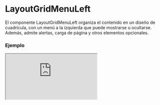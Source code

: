 
# LayoutGridMenuLeft

El componente LayoutGridMenuLeft organiza el contenido en un diseño de cuadrícula, con un menú a la izquierda que puede mostrarse u ocultarse. Además, admite alertas, carga de página y otros elementos opcionales.

### Ejemplo

<Iframe
  minHeightIframe="30dvh"
  src="https://fenextjs-component-storybook.vercel.app/iframe.html?args=&id=layout-layoutgridmenuleft--index&viewMode=story"
/>

### Importacion

Para importar el componente LayoutGridMenuLeft, se puede hacer desde fenextjs

```tsx copy
import { LayoutGridMenuLeft } from "fenextjs";
```

### Parametros

| Parametro                | Tipo           | Requerido | Default                    | Descripcion                                                                   |
| ------------------------ | -------------- | --------- | -------------------------- | ----------------------------------------------------------------------------- |
| useAlertHook             | boolean        | no        | true                       | Indica si se debe renderizar el componente de alerta (AlertHook).             |
| alertHookProps           | AlertHookProps | no        | \{\}                       | Propiedades para configurar el AlertHook.                                     |
| loader                   | boolean        | no        | false                      | Indica si la página está en estado de carga, mostrando un indicador de carga. |
| menuLeft                 | ReactNode      | no        | undefined                  | Contenido que se renderiza en el menú izquierdo del layout.                   |
| menuLeftActive           | boolean        | no        | true                       | Indica si el menú izquierdo está activo.                                      |
| menuLeftMovilActive      | boolean        | no        | false                      | Indica si el menú izquierdo está activo en dispositivos móviles.              |
| useHeaderButtonMenu      | boolean        | no        | false                      | Permite mostrar un botón en el encabezado para alternar el menú.              |
| usePageProgress          | boolean        | no        | true                       | Habilita una barra de progreso de la página.                                  |
| target                   | string         | no        | 'fenext-btn-menu-checkbox' | El objetivo del botón en el menú.                                             |
| className                | string         | no        | ''                         | Clase CSS para el componente principal.                                       |
| classNameMenuLeft        | string         | no        | ''                         | Clase CSS para el menú izquierdo.                                             |
| classNameMenuLeftContent | string         | no        | ''                         | Clase CSS para el contenido del menú izquierdo.                               |
| classNameChildren        | string         | no        | ''                         | Clase CSS para el contenedor de los hijos del componente.                     |

### Storybook

Para ver el storybook del componente lo puede hacer con este [link](https://fenextjs-component-storybook.vercel.app/?path=/story/layout-layoutgridmenuleft--index)

### Usos

- Uso básico

```tsx copy
<LayoutGridMenuLeft />
```

- Con menú personalizado

```tsx copy
<LayoutGridMenuLeft menuLeft={<CustomMenu />} />
```

- Con estado de carga

```tsx copy
<LayoutGridMenuLeft loader={true} />
```
